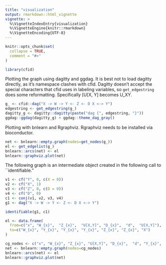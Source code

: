 ```yaml
---
title: "visualization"
output: rmarkdown::html_vignette
vignette: >
  %\VignetteIndexEntry{visualization}
  %\VignetteEngine{knitr::rmarkdown}
  %\VignetteEncoding{UTF-8}
---
```


```r
knitr::opts_chunk$set(
  collapse = TRUE,
  comment = "#>"
)
```

```r
library(cfid)
```

Plotting the graph using dagitty and ggdag.
It is best not to load dagitty directly, as it's namespace clashes with cfid.
Dagitty doesn't accept the special characters that cfid uses in labeling variables, so `get_edgestring` does some reformatting.
Specifically [U[X, Y] becomes U_XY.

```r
g_ <- cfid::dag("X -> W -> Y <- Z <- D X <-> Y")
edgestring <- get_edgestring(g_)
dagitty_g <- dagitty::dagitty(paste("dag {", edgestring, "}"))
ggdag::ggdag(dagitty_g) + ggdag::theme_dag_gray()
```

Plotting with bnlearn and Rgraphviz.  Rgraphviz needs to be installed via bioconductor.

```r
net <- bnlearn::empty.graph(nodes=get_nodes(g_))
el <- get_edgelist(g_)
bnlearn::arcs(net) <- el
bnlearn::graphviz.plot(net)
```


The following graph is an intermediate object created in the following call to ``identifiable."

```r
v1 <- cf("Y", 0, c(X = 0))
v2 <- cf("X", 1)
v3 <- cf("Z", 0, c(D = 0))
v4 <- cf("D", 0)
c1 <- conj(v1, v2, v3, v4)
g1 <- dag("X -> W -> Y <- Z <- D X <-> Y")

identifiable(g1, c1)

el <- data.frame(
  from=c("x", "W_{x}",  "Z_{x}",  "U[X,Y]", "D_{x}",  "d",  "U[X,Y]"),
  to=c("W_{x}", "Y_{x}", "Y_{x}", "Y_{x}", "Z_{x}", "Z_{x}", "X")
)

cg_nodes <- c("x", "W_{x}", "Z_{x}", "U[X,Y]", "D_{x}",  "d", "Y_{x}",  "X")
net <- bnlearn::empty.graph(nodes=cg_nodes)
bnlearn::arcs(net) <- el
bnlearn::graphviz.plot(net)
```

